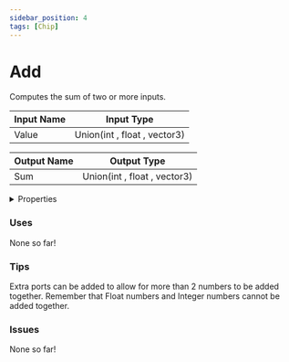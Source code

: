 ```yaml
---
sidebar_position: 4
tags: [Chip]
---
```


# Add

Computes the sum of two or more inputs.




<EsbSvg />

| Input Name | Input Type |
|-----------|-----------|
| Value | Union(int , float , vector3) |

| Output Name | Output Type |
|-----------|-----------|
| Sum | Union(int , float , vector3) |


<details>
  <summary>Properties</summary>
  <div>
    <div>
    <table>
      <thead>
        <tr>
          <th>Is beta required?</th>
          <th>❌</th>
        </tr>
        <tr>
          <th>Is this chip a trolling risk?</th>
          <th>❌</th>
        </tr>
        <tr>
          <th>Chip UUID</th>
          <th>0ccb153c-dd08-4f22-80fd-9d8c5940928c</th>
        </tr>
      </thead>
    </table>
    </div>
  </div>
</details>

### Uses

None so far!

### Tips

Extra ports can be added to allow for more than 2 numbers to be added together. Remember that Float numbers and Integer numbers cannot be added together.

### Issues

None so far!